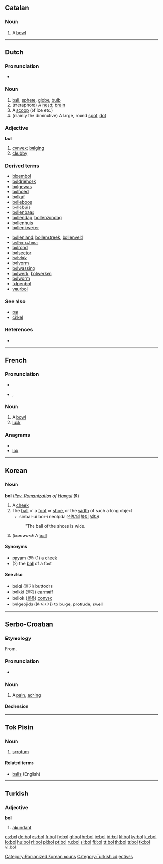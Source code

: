 {{also|-ból}}
==Catalan==

===Noun===
{{ca-noun|m}}

# A [[bowl]]

----

==Dutch==

===Pronunciation===
* {{audio|Nl-bol.ogg|audio}}

===Noun===
{{nl-noun|bollen|bolletje|g=m}}

# [[ball]], [[sphere]], [[globe]], [[bulb]]
# (metaphore) A [[head]]; [[brain]]
# A [[scoop]] (of ice etc.)
# (mainly the diminutive) A large, round [[spot]], [[dot]]

===Adjective===
'''bol'''

# [[convex]]; [[bulging]]
# [[chubby]]

===Derived terms===
{{top2}}
* [[bloembol]]
* [[boldriehoek]]
* [[bolgewas]]
* [[bolhoed]]
* [[bolkaf]]
* [[bolleboos]]
* [[bollebuis]]
* [[bollenbaas]]
* [[bollendag]], [[bollenzondag]]
* [[bollenhuis]]
* [[bollenkweker]]
{{mid2}}
* [[bollenland]], [[bollenstreek]], [[bollenveld]]
* [[bollenschuur]]
* [[bolrond]]
* [[bolsector]]
* [[bolvlak]]
* [[bolvorm]]
* [[bolwassing]]
* [[bolwerk]], [[bolwerken]]
* [[bolworm]]
* [[tulpenbol]]
* [[vuurbol]]
{{bottom}}

===See also===
* [[bal]]
* [[cirkel]]

===References===
* {{R:Koenen}}

----

==French==

===Pronunciation===
* {{audio|Fr-bol.ogg|audio}}
* {{IPA|/bɔl/|lang=fr}}, {{SAMPA|/bOl/}}

===Noun===
{{fr-noun|m}}

# A [[bowl]]
# [[luck]]

===Anagrams===
* {{alphagram|blo}}
* [[lob#French|lob]]

----

==Korean==

===Noun===
'''bol''' (''[[w:Revised Romanization|Rev. Romanization]] of [[Hangul]]'' [[볼]])

# A [[cheek]]
# The [[ball]] of a [[foot]] or [[shoe]], or the [[width]] of such a long object
#* sinbar-ui bor-i neolpda ([[신발]]의 [[볼]]이 [[넓다]])
#: ''The ball of the shoes is wide.
# (''loanword'') A [[ball]]

====Synonyms====
* ppyam ([[뺨]]) (1) a [[cheek]]
* (2) the [[ball]] of a foot

====See also====
* bolgi ([[볼기]]) [[buttock]]s
* bolkki ([[볼끼]]) [[earmuff]]
* bollok ([[볼록]]) [[convex]]
* bulgeojida ([[불거지다]]) to [[bulge]], [[protrude]], [[swell]]

[[Category:Romanized Korean nouns]]

----

==Serbo-Croatian==

===Etymology===
From {{proto|Slavic|bolь|lang=sh}}.

===Pronunciation===
* {{IPA|/bôːl/|lang=sh}}

===Noun===
{{sh-noun|g=f|g2=m|head=bȏl|r|бол|бо̑л}}

# A [[pain]], [[aching]]

====Declension====
{{sh-decl-noun
|bȏl|boli
|boli|boli
|boli|bolima
|bol|boli
|boli|boli
|boli|bolima
|bolju / boli|bolima
}}

{{sh-decl-noun
|bȏl|bólovi
|bola|bòlōvā
|bolu|bolovima
|bol|bolovi
|bole|bolovi
|bolu|bolovima
|bolom|bolovima
}}

----

==Tok Pisin==

===Noun===
{{infl|tpi|noun}}

# {{anatomy|lang=tpi}} [[scrotum]]

====Related terms====
* [[balls]] (English)

----

==Turkish==

===Adjective===
'''bol'''

# [[abundant]]

[[Category:Turkish adjectives]]

[[cs:bol]]
[[de:bol]]
[[es:bol]]
[[fr:bol]]
[[fy:bol]]
[[gl:bol]]
[[hr:bol]]
[[io:bol]]
[[id:bol]]
[[kl:bol]]
[[ky:bol]]
[[ku:bol]]
[[lo:bol]]
[[hu:bol]]
[[nl:bol]]
[[pl:bol]]
[[pt:bol]]
[[ru:bol]]
[[sl:bol]]
[[fi:bol]]
[[tt:bol]]
[[th:bol]]
[[tr:bol]]
[[tk:bol]]
[[vi:bol]]